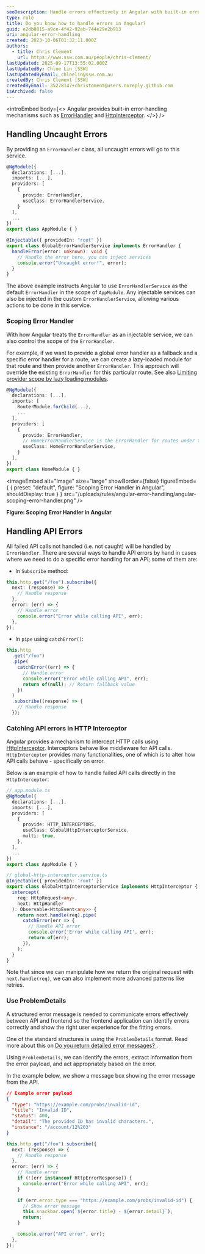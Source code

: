 ```yaml
---
seoDescription: Handle errors effectively in Angular with built-in error-handling mechanisms like ErrorHandler and HttpInterceptor, learn how to scope error handlers and catch API errors
type: rule
title: Do you know how to handle errors in Angular?
guid: e2db8815-a9ce-4f42-92ab-744e29e2b913
uri: angular-error-handling
created: 2023-10-06T01:32:11.000Z
authors:
  - title: Chris Clement
    url: https://www.ssw.com.au/people/chris-clement/
lastUpdated: 2025-09-17T13:55:02.000Z
lastUpdatedBy: Chloe Lin [SSW]
lastUpdatedByEmail: chloelin@ssw.com.au
createdBy: Chris Clement [SSW]
createdByEmail: 35278147+christoment@users.noreply.github.com
isArchived: false
---
```


<introEmbed
  body={<>
Angular provides built-in error-handling mechanisms such as [ErrorHandler](https://angular.io/api/core/ErrorHandler) and [HttpInterceptor](https://angular.io/api/common/http/HttpInterceptor).
  </>}
/>
## Handling Uncaught Errors

By providing an `ErrorHandler` class, all uncaught errors will go to this service.

```ts
@NgModule({
  declarations: [...],
  imports: [...],
  providers: [
    {
      provide: ErrorHandler,
      useClass: ErrorHandlerService,
    }
  ],
  ...
})
export class AppModule { }
```

```ts
@Injectable({ providedIn: "root" })
export class GlobalErrorHandlerService implements ErrorHandler {
  handleError(error: unknown): void {
    // Handle the error here, you can inject services
    console.error("Uncaught error!", error);
  }
}
```

The above example instructs Angular to use `ErrorHandlerService` as the default `ErrorHandler` in the scope of `AppModule`.
Any injectable services can also be injected in the custom `ErrorHandlerService`, allowing various actions to be done in this service.

### Scoping Error Handler

With how Angular treats the `ErrorHandler` as an injectable service, we can also control the scope of the `ErrorHandler`.

For example, if we want to provide a global error handler as a fallback and a specific error handler for a route, we can create a lazy-loaded module for that route and then provide another `ErrorHandler`. This approach will override the existing `ErrorHandler` for this particular route. See also [Limiting provider scope by lazy loading modules](https://angular.io/guide/providers#limiting-provider-scope-by-lazy-loading-modules).

```ts
@NgModule({
  declarations: [...],
  imports: [
    RouterModule.forChild(...),
    ...
  ],
  providers: [
    {
      provide: ErrorHandler,
      // HomeErrorHandlerService is the ErrorHandler for routes under this lazy-loaded module
      useClass: HomeErrorHandlerService,
    }
  ],
})
export class HomeModule { }
```


<imageEmbed
  alt="Image"
  size="large"
  showBorder={false}
  figureEmbed={ {
    preset: "default",
    figure: "Scoping Error Handler in Angular",
    shouldDisplay: true
  } }
  src="/uploads/rules/angular-error-handling/angular-scoping-error-handler.png"
/>

**Figure: Scoping Error Handler in Angular**

## Handling API Errors

All failed API calls not handled (i.e. not caught) will be handled by `ErrorHandler`. There are several ways to handle API errors by hand in cases where we need to do a specific error handling for an API; some of them are:

* In `Subscribe` method:

```ts
this.http.get("/foo").subscribe({
  next: (response) => {
    // Handle response
  },
  error: (err) => {
    // Handle error
    console.error("Error while calling API", err);
  },
});
```

* In `pipe` using `catchError()`:

```ts
this.http
  .get("/foo")
  .pipe(
    catchError((err) => {
      // Handle error
      console.error("Error while calling API", err);
      return of(null); // Return fallback value
    })
  )
  .subscribe((response) => {
    // Handle response
  });
```

### Catching API errors in HTTP Interceptor

Angular provides a mechanism to intercept HTTP calls using [HttpInterceptor](https://angular.io/api/common/http/HttpInterceptor). Interceptors behave like middleware for API calls.
`HttpInterceptor` provides many functionalities, one of which is to alter how API calls behave - specifically on error.

Below is an example of how to handle failed API calls directly in the `HttpInterceptor`:

```ts
// app.module.ts
@NgModule({
  declarations: [...],
  imports: [...],
  providers: [
    {
      provide: HTTP_INTERCEPTORS,
      useClass: GlobalHttpInterceptorService,
      multi: true,
    },
  ],
  ...
})
export class AppModule { }

// global-http-interceptor.service.ts
@Injectable({ providedIn: 'root' })
export class GlobalHttpInterceptorService implements HttpInterceptor {
  intercept(
    req: HttpRequest<any>,
    next: HttpHandler
  ): Observable<HttpEvent<any>> {
    return next.handle(req).pipe(
      catchError(err => {
        // Handle API error
        console.error('Error while calling API', err);
        return of(err);
      }),
    );
  }
}
```

Note that since we can manipulate how we return the original request with `next.handle(req)`, we can also implement more advanced patterns like retries.

### Use ProblemDetails

A structured error message is needed to communicate errors effectively between API and frontend so the frontend application can identify errors correctly and show the right user experience for the fitting errors.

One of the standard structures is using the `ProblemDetails` format. Read more about this on [Do you return detailed error messages?
](/do-you-return-detailed-error-messages).

Using `ProblemDetails`, we can identify the errors, extract information from the error payload, and act appropriately based on the error.

In the example below, we show a message box showing the error message from the API.

```json
// Example error payload
{
  "type": "https://example.com/probs/invalid-id",
  "title": "Invalid ID",
  "status": 400,
  "detail": "The provided ID has invalid characters.",
  "instance": "/account/12%203"
}
```

```ts
this.http.get("/foo").subscribe({
  next: (response) => {
    // Handle response
  },
  error: (err) => {
    // Handle error
    if (!(err instanceof HttpErrorResponse)) {
      console.error("Error while calling API", err);
    }

    if (err.error.type === "https://example.com/probs/invalid-id") {
      // Show error message
      this.snackbar.open(`${error.title} - ${error.detail}`);
      return;
    }

    console.error("API error", err);
  },
});
```
